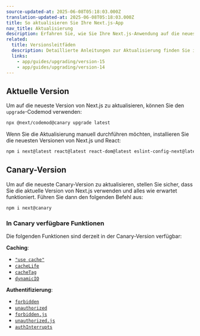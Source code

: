 ```yaml
---
source-updated-at: 2025-06-08T05:18:03.000Z
translation-updated-at: 2025-06-08T05:18:03.000Z
title: So aktualisieren Sie Ihre Next.js-App
nav_title: Aktualisierung
description: Erfahren Sie, wie Sie Ihre Next.js-Anwendung auf die neueste Version aktualisieren können.
related:
  title: Versionsleitfäden
  description: Detaillierte Anleitungen zur Aktualisierung finden Sie in den Versionsleitfäden.
  links:
    - app/guides/upgrading/version-15
    - app/guides/upgrading/version-14
---
```


## Aktuelle Version

Um auf die neueste Version von Next.js zu aktualisieren, können Sie den `upgrade`-Codemod verwenden:

```bash filename="Terminal"
npx @next/codemod@canary upgrade latest
```

Wenn Sie die Aktualisierung manuell durchführen möchten, installieren Sie die neuesten Versionen von Next.js und React:

```bash filename="Terminal"
npm i next@latest react@latest react-dom@latest eslint-config-next@latest
```

## Canary-Version

Um auf die neueste Canary-Version zu aktualisieren, stellen Sie sicher, dass Sie die aktuelle Version von Next.js verwenden und alles wie erwartet funktioniert. Führen Sie dann den folgenden Befehl aus:

```bash filename="Terminal"
npm i next@canary
```

### In Canary verfügbare Funktionen

Die folgenden Funktionen sind derzeit in der Canary-Version verfügbar:

**Caching**:

- [`"use cache"`](/docs/app/api-reference/directives/use-cache)
- [`cacheLife`](/docs/app/api-reference/functions/cacheLife)
- [`cacheTag`](/docs/app/api-reference/functions/cacheTag)
- [`dynamicIO`](/docs/app/api-reference/config/next-config-js/dynamicIO)

**Authentifizierung**:

- [`forbidden`](/docs/app/api-reference/functions/forbidden)
- [`unauthorized`](/docs/app/api-reference/functions/unauthorized)
- [`forbidden.js`](/docs/app/api-reference/file-conventions/forbidden)
- [`unauthorized.js`](/docs/app/api-reference/file-conventions/unauthorized)
- [`authInterrupts`](/docs/app/api-reference/config/next-config-js/authInterrupts)